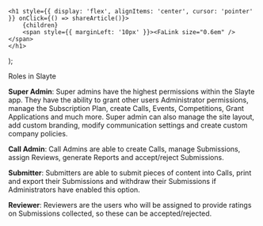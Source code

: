 

    <h1 style={{ display: 'flex', alignItems: 'center', cursor: 'pointer' }} onClick={() => shareArticle()}>
        {children} 
        <span style={{ marginLeft: '10px' }}><FaLink size="0.6em" /></span>
    </h1>
);

<ToastContainer />

<ClickableTitle>Roles in Slayte</ClickableTitle>




**Super Admin**: Super admins have the highest permissions within the Slayte app. They have the ability to grant other users Administrator permissions, manage the Subscription Plan, create Calls, Events, Competitions, Grant Applications and much more. Super admin can also manage the site layout, add custom branding, modify communication settings and create custom company policies.


**Call Admin**: Call Admins are able to create Calls, manage Submissions, assign Reviews, generate Reports and accept/reject Submissions.


**Submitter**: Submitters are able to submit pieces of content into Calls, print and export their Submissions and withdraw their Submissions if Administrators have enabled this option.


**Reviewer**: Reviewers are the users who will be assigned to provide ratings on Submissions collected, so these can be accepted/rejected.


 



